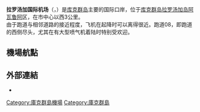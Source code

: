 {{Infobox Airport
| airport_name = 拉羅湯加國際機場<br>Rarotonga International Airport
| image        = Rarotonga_Airport_from_air1.JPG
| image-width  = 250
| caption      = 从空中看拉罗汤加国际机场
| IATA         = RAR
| ICAO         = NCRG
| type         = 民航
| operator     = 
| location     = [[庫克群島|庫克群島]][[拉羅湯加島|拉羅湯加島]]
| city = [[阿瓦鲁阿|阿瓦鲁阿]]
| distance_to_city = 3公里|
| elevation  = 19英呎/6米
| coordinates  = {{coord|21|12|10|S|159|48|20|W|type:airport|display=inline}}
| website      = 
| runway1_heading  = 08R/26L
| runway1_feet     = 7,638
| runway1_meter    = 2,328
| runway1_surface  = [[混凝土|混凝土]]

}}

'''拉罗汤加国际机场'''（{{lang-en|Rarotonga International Airport}}，{{airport codes|RAR|NCRG}}）是[[库克群岛|库克群岛]]主要的国际口岸，位于[[库克群岛|库克群岛]][[拉罗汤加岛|拉罗汤加岛]][[阿瓦鲁阿|阿瓦鲁阿]]区，在市中心以西3公里。<br />
由于跑道与相邻道路的接近程度，飞机在起降时可以离得很近。跑道08，即跑道的西侧尽头，尤其在有大型喷气机着陆时特别受欢迎。

== 機場航點 ==

{{Airport-dest-list 
|[[紐西蘭航空|紐西蘭航空]]
|[[奧克蘭國際機場|奧克蘭]]、[[悉尼國際機場|悉尼]]、[[洛杉磯國際機場|洛杉磯]]<br> '''季節性'''：[[基督城國際機場|基督城]]
|[[捷星航空|捷星航空]]
|[[奧克蘭國際機場|奧克蘭]]
|[[塔希提航空|塔希提航空]]
|[[法阿國際機場|帕皮提]]
|[[维珍澳洲航空|维珍澳洲航空]]
|[[奧克蘭國際機場|奧克蘭]]<br> '''季節性'''：[[基督城國際機場|基督城]]
|[[拉羅湯加航空|拉羅湯加航空]]
|[[Aitutaki機場|Aitutaki]]、[[Atiu機場|Atiu]]、[[Mauke機場|Mauke]]、[[Mangaia機場|Mangaia]]、[[Mitiaro機場|Mitiaro]]
|}}

== 外部連結 ==
*{{WAD|NCRG}}

[[Category:庫克群島機場|Category:庫克群島機場]]
[[Category:庫克群島|Category:庫克群島]]